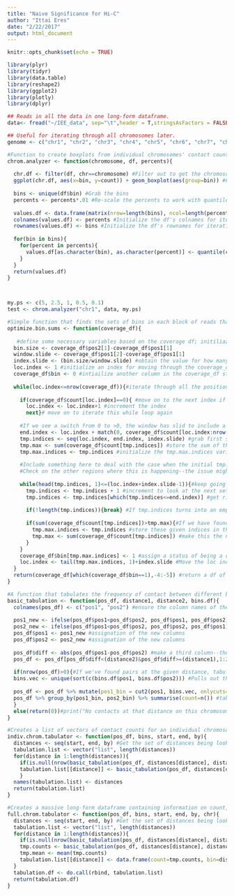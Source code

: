 ```yaml
---
title: "Naive Significance for Hi-C"
author: "Ittai Eres"
date: "2/22/2017"
output: html_document
---
```


```r
knitr::opts_chunk$set(echo = TRUE)

library(plyr)
library(tidyr)
library(data.table)
library(reshape2)
library(ggplot2)
library(plotly)
library(dplyr)

## Reads in all the data in one long-form dataframe.
data<- fread("~/IEE_data", sep="\t",header = T,stringsAsFactors = FALSE)

## Useful for iterating through all chromosomes later.
genome <- c("chr1", "chr2", "chr3", "chr4", "chr5", "chr6", "chr7", "chr8", "chr9", "chr10", "chr11", "chr12", "chr13", "chr14", "chr15", "chr16", "chr17", "chr18", "chr19", "chr20", "chr21", "chr22", "chrX", "chrY")
```

```r
#Function to create boxplots from individual chromosomes' contact counts by reading in from a long-form data frame containing all info. Also returns a data frame specifying the values that represent the threshold for the top 'percents' of each distribution.
chrom.analyzer <- function(chromosome, df, percents){
  
  chr.df <- filter(df, chr==chromosome) #Filter out to get the chromosome of interest
  ggplot(chr.df, aes(x=bin, y=count)) + geom_boxplot(aes(group=bin)) #For actually visualizing the boxplots
  
  bins <- unique(df$bin) #Grab the bins
  percents <- percents*.01 #Re-scale the percents to work with quantile in the loop below.
  
  values.df <- data.frame(matrix(nrow=length(bins), ncol=length(percents))) #Initialize the df to be returned
  colnames(values.df) <- percents #Initialize the df's colnames for iterating through
  rownames(values.df) <- bins #Initialize the df's rownames for iterating through
  
  for(bin in bins){
    for(percent in percents){
      values.df[as.character(bin), as.character(percent)] <- quantile(chr.df$count[chr.df$bin==bin], 1-percent)[[1]]#To pull out the value above which are the top percent % of loci
    }
  }
  return(values.df)
}



my.ps <- c(5, 2.5, 1, 0.5, 0.1)
test <- chrom.analyzer("chr1", data, my.ps)

```


```r
#Simple function that finds the sets of bins in each block of reads that will yield the greatest sum of reads, regardless of read inclusion.
optimize.bin.sums <- function(coverage_df){
  
   #define some necessary variables based on the coverage df; initiliaze some variables
  bin.size <- coverage_df$pos2[1]-coverage_df$pos1[1]
  window.slide <- coverage_df$pos1[2]-coverage_df$pos1[1]
  index.slide <- (bin.size/window.slide) #obtain the value for how many indices to slide forward for the sliding window!
  loc.index <- 1 #initialize an index for moving through the coverage_df
  coverage_df$bin <- 0 #intiailize another column in the coverage_df storing whether a given range ends up being a bin (1 for yes)
  
  while(loc.index<=nrow(coverage_df)){#iterate through all the positions in the coverage df
    
    if(coverage_df$count[loc.index]==0){ #move on to the next index if the given row has no reads in that bin--it's irrelevant.
      loc.index <- loc.index+1 #increment the index
      next}# move on to iterate this while loop again
    
    #If we see a switch from 0 to >0, the window has slid to include a new read in it. First, define the full range of the reads we can find here:
    end.index <- loc.index + match(0, coverage_df$count[loc.index:nrow(coverage_df)])-2 #pulls out just b/f the first instance of 0 in the count column--i.e. end.index is the last index at which a non-zero value is found
    tmp.indices <- seq(loc.index, end.index, index.slide) #grab first set of possible bins from this read region
    tmp.max <- sum(coverage_df$count[tmp.indices]) #store the sum of the read counts from this set as the temporary maximum
    tmp.max.indices <- tmp.indices #initialize the tmp.max.indices variable with these first indices, for proper bin assignation after the loop
    
    #Include something here to deal with the case when the initial tmp.indices is only a single element? I.e. where a region doesn't have options?
    #Check on the other regions where this is happening--the issue might not be that, but, rather, that there are ties!
    
    while(head(tmp.indices, 1)<=(loc.index+index.slide-1)){#keep going until we've considered all the possible bin combinations in this block of reads--check by stopping if the first value in tmp.indices is greater than index.slide above the loc.index
      tmp.indices <- tmp.indices + 1 #increment to look at the next set of bins
      tmp.indices <- tmp.indices[which(tmp.indices<=end.index)] #get rid of indices in tmp.indices that go past the end.index (i.e. move into other read blocks that are separated by a 0!)
      
      if(!length(tmp.indices)){break} #If tmp.indices turns into an empty vector (cases where there are not multiple options for bin combos), break this loop and move on (not gonna get higher tmp.max).
      
      if(sum(coverage_df$count[tmp.indices])>tmp.max){#If we have found a new way to maximize total read count in a bin set,
        tmp.max.indices <- tmp.indices #store these given indices in the tmp.max.indices variable, for bin assignation after the loop
        tmp.max <- sum(coverage_df$count[tmp.indices]) #make this the new tmp.max
      }
    }
    coverage_df$bin[tmp.max.indices] <- 1 #assign a status of being a chosen bin to the indices that gave us the max sum!
    loc.index <- tail(tmp.max.indices, 1)+index.slide #Move the loc index to the next possible bin after the chosen set (tmp.max.indices)
  }
  return(coverage_df[which(coverage_df$bin==1),-4:-5]) #return a df of all the bins and their counts. minus the "bin" column
}

#A function that tabulates the frequency of contact between different bins on a position dataframe.
basic_tabulation <- function(pos_df, distance1, distance2, bins.df){
  colnames(pos_df) <- c("pos1", "pos2") #ensure the column names of the pos_df work with the next lines
  
  pos1_new <- ifelse(pos_df$pos1<pos_df$pos2, pos_df$pos1, pos_df$pos2) #reorders columns so pos1 < pos2. important for not repeating bin pairs
  pos2_new <- ifelse(pos_df$pos1<pos_df$pos2, pos_df$pos2, pos_df$pos1) #If true, returns second arg; if false, returns third.
  pos_df$pos1 <- pos1_new #assignation of the new columns
  pos_df$pos2 <- pos2_new #assignation of the new columns
  
  pos_df$diff <- abs(pos_df$pos1-pos_df$pos2) #make a third column--the difference between the first two
  pos_df <- pos_df[pos_df$diff<(distance2)&pos_df$diff>=(distance1),1:2] #pull out pairs in the given distance range
  
  if(nrow(pos_df)>0){#If we've found pairs at the given distance, tabulate contact counts!
  bins.vec <- unique(sort(c(bins.df$pos1, bins.df$pos2))) #Pulls out the vector of bins for the given chromosome at given bin size.
  
  pos_df <- pos_df %>% mutate(pos1_bin = cut2(pos1, bins.vec, onlycuts=TRUE, oneval=FALSE, digits=9)) %>% mutate(pos2_bin = cut2(pos2, bins.vec, onlycuts=TRUE, oneval=FALSE, digits=9)) #make two new columns in the pos_df, with bin assignments for pos1 and pos2
  pos_df %>% group_by(pos1_bin, pos2_bin) %>% summarise(count=n()) #tabulate the bin contacts that are repeated to find total bin-bin contacts
  }
  else(return(0))#print("No contacts at that distance on this chromosome!"))
}

#Creates a list of vectors of contact counts for an individual chromosome at a variety of different distance bins (specified by user). 
indiv.chrom.tabulator <- function(pos_df, bins, start, end, by){
  distances <- seq(start, end, by) #Get the set of distances being looked at
  tabulation.list <- vector("list", length(distances))
  for(distance in 1:length(distances)){
    if(is.null(nrow(basic_tabulation(pos_df, distances[distance], distances[distance]+by, bins)))){next}
    tabulation.list[[distance]] <- basic_tabulation(pos_df, distances[distance], distances[distance]+by, bins)$count
    }
  names(tabulation.list) <- distances
  return(tabulation.list)
}

#Creates a massive long-form dataframe containing information on count, mean, and chromosome for each distance bin--called on individual chromosomes at a time.
full.chrom.tabulator <- function(pos_df, bins, start, end, by, chr){
  distances <- seq(start, end, by) #Get the set of distances being looked at
  tabulation.list <- vector("list", length(distances))
  for(distance in 1:length(distances)){
    if(is.null(nrow(basic_tabulation(pos_df, distances[distance], distances[distance]+by, bins)))){next}
    tmp.counts <- basic_tabulation(pos_df, distances[distance], distances[distance]+by, bins)$count
    tmp.mean <- mean(tmp.counts)
    tabulation.list[[distance]] <- data.frame(count=tmp.counts, bin=distances[distance], chr=chr, mean=tmp.mean)
  }
  tabulation.df <- do.call(rbind, tabulation.list)
  return(tabulation.df)
}
```

